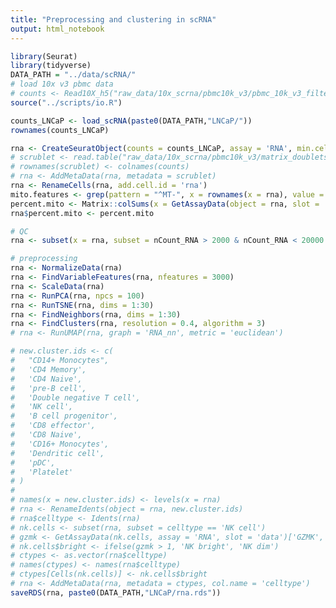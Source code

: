 ```yaml
---
title: "Preprocessing and clustering in scRNA"
output: html_notebook
---
```


```r
library(Seurat)
library(tidyverse)
DATA_PATH = "../data/scRNA/"
# load 10x v3 pbmc data
# counts <- Read10X_h5("raw_data/10x_scrna/pbmc10k_v3/pbmc_10k_v3_filtered_feature_bc_matrix.h5")
source("../scripts/io.R")

counts_LNCaP <- load_scRNA(paste0(DATA_PATH,"LNCaP/"))
rownames(counts_LNCaP)

rna <- CreateSeuratObject(counts = counts_LNCaP, assay = 'RNA', min.cells = 5, min.features = 500)
# scrublet <- read.table("raw_data/10x_scrna/pbmc10k_v3/matrix_doublets.tsv", sep = "\t", col.names = c('observed', 'simulated'))
# rownames(scrublet) <- colnames(counts)
# rna <- AddMetaData(rna, metadata = scrublet)
rna <- RenameCells(rna, add.cell.id = 'rna')
mito.features <- grep(pattern = "^MT-", x = rownames(x = rna), value = TRUE)
percent.mito <- Matrix::colSums(x = GetAssayData(object = rna, slot = 'counts')[mito.features, ]) / Matrix::colSums(x = GetAssayData(object = rna, slot = 'counts'))
rna$percent.mito <- percent.mito

# QC
rna <- subset(x = rna, subset = nCount_RNA > 2000 & nCount_RNA < 20000 & percent.mito < 0.2)

# preprocessing
rna <- NormalizeData(rna)
rna <- FindVariableFeatures(rna, nfeatures = 3000)
rna <- ScaleData(rna)
rna <- RunPCA(rna, npcs = 100)
rna <- RunTSNE(rna, dims = 1:30)
rna <- FindNeighbors(rna, dims = 1:30)
rna <- FindClusters(rna, resolution = 0.4, algorithm = 3)
# rna <- RunUMAP(rna, graph = 'RNA_nn', metric = 'euclidean')

# new.cluster.ids <- c(
#   "CD14+ Monocytes",
#   'CD4 Memory',
#   'CD4 Naive',
#   'pre-B cell',
#   'Double negative T cell',
#   'NK cell',
#   'B cell progenitor',
#   'CD8 effector',
#   'CD8 Naive',
#   'CD16+ Monocytes',
#   'Dendritic cell', 
#   'pDC',
#   'Platelet'
# )
# 
# names(x = new.cluster.ids) <- levels(x = rna)
# rna <- RenameIdents(object = rna, new.cluster.ids)
# rna$celltype <- Idents(rna)
# nk.cells <- subset(rna, subset = celltype == 'NK cell')
# gzmk <- GetAssayData(nk.cells, assay = 'RNA', slot = 'data')['GZMK', ]
# nk.cells$bright <- ifelse(gzmk > 1, 'NK bright', 'NK dim')
# ctypes <- as.vector(rna$celltype)
# names(ctypes) <- names(rna$celltype)
# ctypes[Cells(nk.cells)] <- nk.cells$bright
# rna <- AddMetaData(rna, metadata = ctypes, col.name = 'celltype')
saveRDS(rna, paste0(DATA_PATH,"LNCaP/rna.rds"))
```

